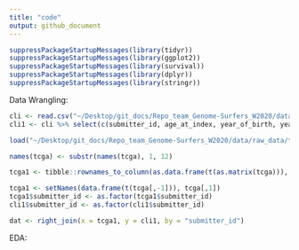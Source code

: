 ```yaml
---
title: "code"
output: github_document
---
```


```r
suppressPackageStartupMessages(library(tidyr))
suppressPackageStartupMessages(library(ggplot2))
suppressPackageStartupMessages(library(survival))
suppressPackageStartupMessages(library(dplyr))
suppressPackageStartupMessages(library(stringr))
```

Data Wrangling:
```r
cli <- read.csv("~/Desktop/git_docs/Repo_team_Genome-Surfers_W2020/data/raw_data/tcga_paad_clinical.csv", header = T)
cli1 <- cli %>% select(c(submitter_id, age_at_index, year_of_birth, year_of_death, vital_status, race, gender, ajcc_pathologic_m, ajcc_pathologic_n, ajcc_pathologic_t, ajcc_pathologic_stage))

load("~/Desktop/git_docs/Repo_team_Genome-Surfers_W2020/data/raw_data/tcga_paad.RData")

names(tcga) <- substr(names(tcga), 1, 12)

tcga1 <- tibble::rownames_to_column(as.data.frame(t(as.matrix(tcga))), "submitter_id")

tcga1 <- setNames(data.frame(t(tcga[,-1])), tcga[,1])
tcga1$submitter_id <- as.factor(tcga1$submitter_id)
cli1$submitter_id <- as.factor(cli1$submitter_id)

dat <- right_join(x = tcga1, y = cli1, by = "submitter_id")
```

EDA:
```r

```




